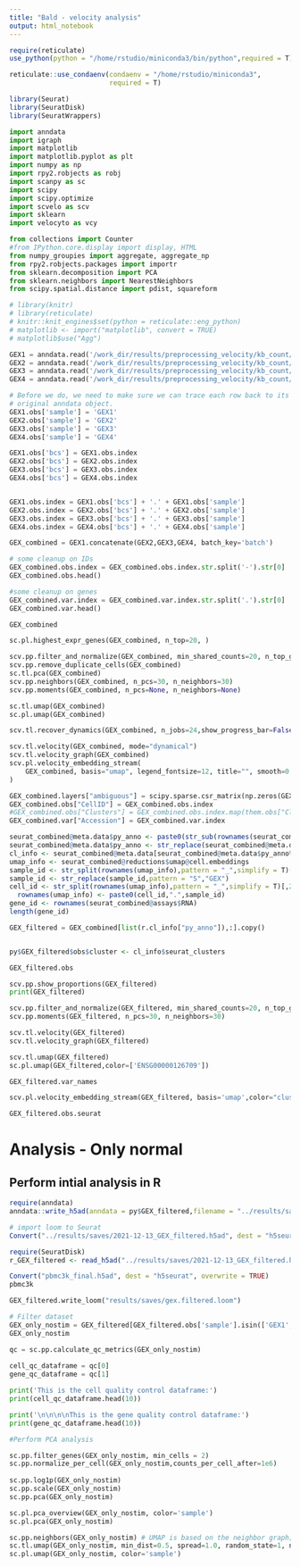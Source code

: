 ```yaml
---
title: "Bald - velocity analysis"
output: html_notebook
---
```

```r
require(reticulate) 
use_python(python = "/home/rstudio/miniconda3/bin/python",required = T)
```



```r
reticulate::use_condaenv(condaenv = "/home/rstudio/miniconda3",
                         required = T)
```


```r
library(Seurat)
library(SeuratDisk)
library(SeuratWrappers)
```

```python
import anndata
import igraph
import matplotlib
import matplotlib.pyplot as plt
import numpy as np
import rpy2.robjects as robj
import scanpy as sc
import scipy
import scipy.optimize
import scvelo as scv
import sklearn
import velocyto as vcy
```


```python
from collections import Counter
#from IPython.core.display import display, HTML
from numpy_groupies import aggregate, aggregate_np
from rpy2.robjects.packages import importr
from sklearn.decomposition import PCA
from sklearn.neighbors import NearestNeighbors
from scipy.spatial.distance import pdist, squareform
```


```r
# library(knitr)  
# library(reticulate)  
# knitr::knit_engines$set(python = reticulate::eng_python) 
# matplotlib <- import("matplotlib", convert = TRUE)
# matplotlib$use("Agg")
```


```python
GEX1 = anndata.read('/work_dir/results/preprocessing_velocity/kb_count/GEX1/counts_unfiltered/adata.h5ad')
GEX2 = anndata.read('/work_dir/results/preprocessing_velocity/kb_count/GEX2/counts_unfiltered/adata.h5ad')
GEX3 = anndata.read('/work_dir/results/preprocessing_velocity/kb_count/GEX3/counts_unfiltered/adata.h5ad')
GEX4 = anndata.read('/work_dir/results/preprocessing_velocity/kb_count/GEX4/counts_unfiltered/adata.h5ad')
```


```python
# Before we do, we need to make sure we can trace each row back to its
# original anndata object.
GEX1.obs['sample'] = 'GEX1'
GEX2.obs['sample'] = 'GEX2'
GEX3.obs['sample'] = 'GEX3'
GEX4.obs['sample'] = 'GEX4'

GEX1.obs['bcs'] = GEX1.obs.index
GEX2.obs['bcs'] = GEX2.obs.index
GEX3.obs['bcs'] = GEX3.obs.index
GEX4.obs['bcs'] = GEX4.obs.index


GEX1.obs.index = GEX1.obs['bcs'] + '.' + GEX1.obs['sample']
GEX2.obs.index = GEX2.obs['bcs'] + '.' + GEX2.obs['sample']
GEX3.obs.index = GEX3.obs['bcs'] + '.' + GEX3.obs['sample']
GEX4.obs.index = GEX4.obs['bcs'] + '.' + GEX4.obs['sample']

GEX_combined = GEX1.concatenate(GEX2,GEX3,GEX4, batch_key='batch')
```

```python
# some cleanup on IDs
GEX_combined.obs.index = GEX_combined.obs.index.str.split('-').str[0]
GEX_combined.obs.head()

#some cleanup on genes
GEX_combined.var.index = GEX_combined.var.index.str.split('.').str[0]
GEX_combined.var.head()

GEX_combined
```

```python
sc.pl.highest_expr_genes(GEX_combined, n_top=20, )
```


```python
scv.pp.filter_and_normalize(GEX_combined, min_shared_counts=20, n_top_genes=2000)
scv.pp.remove_duplicate_cells(GEX_combined)
sc.tl.pca(GEX_combined)
scv.pp.neighbors(GEX_combined, n_pcs=30, n_neighbors=30)
scv.pp.moments(GEX_combined, n_pcs=None, n_neighbors=None)
```

```python
sc.tl.umap(GEX_combined)
sc.pl.umap(GEX_combined)
```


```python
scv.tl.recover_dynamics(GEX_combined, n_jobs=24,show_progress_bar=False)
```

```python
scv.tl.velocity(GEX_combined, mode="dynamical")
scv.tl.velocity_graph(GEX_combined)
scv.pl.velocity_embedding_stream(
    GEX_combined, basis="umap", legend_fontsize=12, title="", smooth=0.8, min_mass=4
)
```



























```python
GEX_combined.layers["ambiguous"] = scipy.sparse.csr_matrix(np.zeros(GEX_combined.X.shape))
GEX_combined.obs["CellID"] = GEX_combined.obs.index
#GEX_combined.obs["Clusters"] = GEX_combined.obs.index.map(them.obs["Clusters"])
GEX_combined.var["Accession"] = GEX_combined.var.index
```


```r
seurat_combined@meta.data$py_anno <- paste0(str_sub(rownames(seurat_combined@meta.data),start = 4),".",seurat_combined@meta.data$orig.ident)
seurat_combined@meta.data$py_anno <- str_replace(seurat_combined@meta.data$py_anno,pattern = ".S",".GEX")
cl_info <- seurat_combined@meta.data[seurat_combined@meta.data$py_anno%in%py$GEX_combined$obs$CellID,]
umap_info <- seurat_combined@reductions$umap@cell.embeddings
sample_id <- str_split(rownames(umap_info),pattern = "_",simplify = T)[,1]
sample_id <- str_replace(sample_id,pattern = "S","GEX")
cell_id <- str_split(rownames(umap_info),pattern = "_",simplify = T)[,2]
  rownames(umap_info) <- paste0(cell_id,".",sample_id)
gene_id <- rownames(seurat_combined@assays$RNA)
length(gene_id)

```


```python
GEX_filtered = GEX_combined[list(r.cl_info["py_anno"]),:].copy()
```

```python
    
```


```r
py$GEX_filtered$obs$cluster <- cl_info$seurat_clusters
```



```python
GEX_filtered.obs
```




```python
scv.pp.show_proportions(GEX_filtered)
print(GEX_filtered)
```

```python
scv.pp.filter_and_normalize(GEX_filtered, min_shared_counts=20, n_top_genes=2000)
scv.pp.moments(GEX_filtered, n_pcs=30, n_neighbors=30)

```




```python
scv.tl.velocity(GEX_filtered)
scv.tl.velocity_graph(GEX_filtered)

```



```python
scv.tl.umap(GEX_filtered)
sc.pl.umap(GEX_filtered,color=['ENSG00000126709'])
```
```python
GEX_filtered.var_names
```



```python
scv.pl.velocity_embedding_stream(GEX_filtered, basis='umap',color="cluster")
```


```python

GEX_filtered.obs.seurat
```





# Analysis - Only normal 
## Perform intial analysis in R

```r
require(anndata)
anndata::write_h5ad(anndata = py$GEX_filtered,filename = "../results/saves/2021-12-13_GEX_filtered.h5ad")
```


```r
# import loom to Seurat
Convert("../results/saves/2021-12-13_GEX_filtered.h5ad", dest = "h5seurat", overwrite = TRUE)

require(SeuratDisk)
r_GEX_filtered <- read_h5ad("../results/saves/2021-12-13_GEX_filtered.h5ad")

Convert("pbmc3k_final.h5ad", dest = "h5seurat", overwrite = TRUE)
pbmc3k


```



```python
GEX_filtered.write_loom("results/saves/gex.filtered.loom")

```



```python
# Filter dataset
GEX_only_nostim = GEX_filtered[GEX_filtered.obs['sample'].isin(['GEX1','GEX2'])].copy() 
GEX_only_nostim
```


```python
qc = sc.pp.calculate_qc_metrics(GEX_only_nostim)
                              
cell_qc_dataframe = qc[0]
gene_qc_dataframe = qc[1]

print('This is the cell quality control dataframe:')
print(cell_qc_dataframe.head(10))

print('\n\n\n\nThis is the gene quality control dataframe:')
print(gene_qc_dataframe.head(10))
```


```python
#Perform PCA analysis

sc.pp.filter_genes(GEX_only_nostim, min_cells = 2)
sc.pp.normalize_per_cell(GEX_only_nostim,counts_per_cell_after=1e6)
                         
sc.pp.log1p(GEX_only_nostim)
sc.pp.scale(GEX_only_nostim)
sc.pp.pca(GEX_only_nostim)

sc.pl.pca_overview(GEX_only_nostim, color='sample')
sc.pl.pca(GEX_only_nostim)

sc.pp.neighbors(GEX_only_nostim) # UMAP is based on the neighbor graph; we'll compute this first
sc.tl.umap(GEX_only_nostim, min_dist=0.5, spread=1.0, random_state=1, n_components=2)
sc.pl.umap(GEX_only_nostim, color='sample')

```









